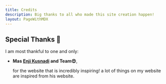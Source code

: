 ```yaml
---
title: Credits
description: Big thanks to all who made this site creation happen!
layout: PageWithMDX
---
```


## Special Thanks 🙌

I am most thankful to one and only:

- **Mas [Enji Kusnadi](https://twitter.com/enjidev) and Team😍**,

  for the website that is incredibly inspiring! a lot of things on my website are inspired from his website.
